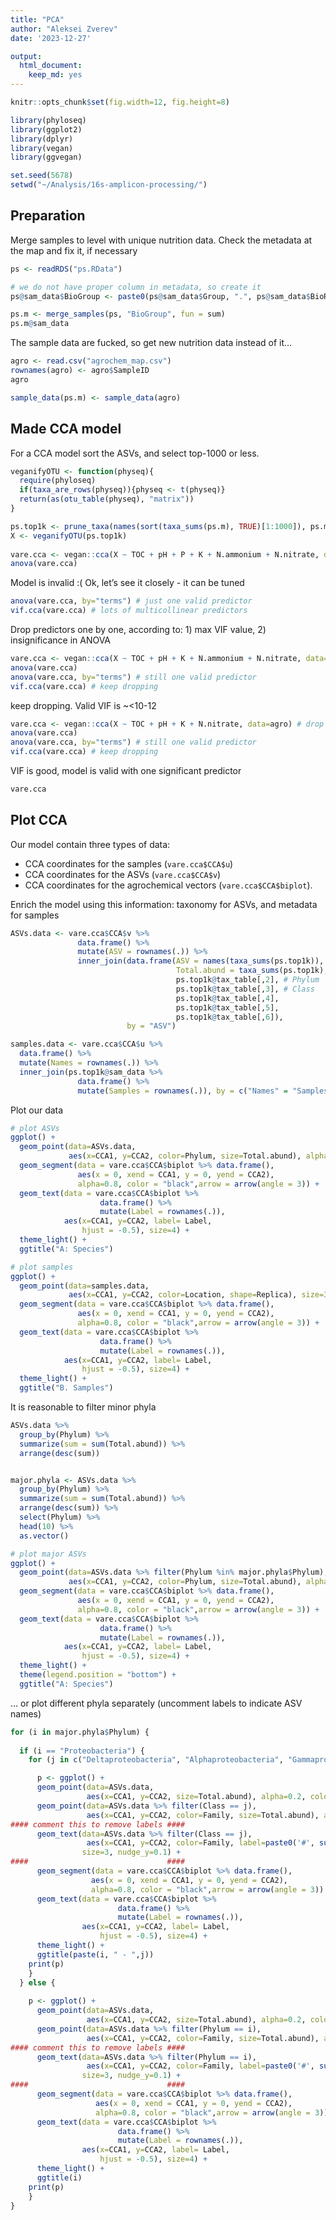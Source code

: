 ```yaml
---
title: "PCA"
author: "Aleksei Zverev"
date: '2023-12-27'

output: 
  html_document: 
    keep_md: yes
---
```


```r
knitr::opts_chunk$set(fig.width=12, fig.height=8) 

library(phyloseq)
library(ggplot2)
library(dplyr)
library(vegan)
library(ggvegan)

set.seed(5678)
setwd("~/Analysis/16s-amplicon-processing/")
```

## Preparation

Merge samples to level with unique nutrition data. Check the metadata at the map and fix it, if necessary

```r
ps <- readRDS("ps.RData")

# we do not have proper column in metadata, so create it
ps@sam_data$BioGroup <- paste0(ps@sam_data$Group, ".", ps@sam_data$BioRepeat)

ps.m <- merge_samples(ps, "BioGroup", fun = sum)
ps.m@sam_data
```

The sample data are fucked, so get new nutrition data instead of it...

```r
agro <- read.csv("agrochem_map.csv")
rownames(agro) <- agro$SampleID
agro

sample_data(ps.m) <- sample_data(agro)
```

## Made CCA model

For a CCA model sort the ASVs, and select top-1000 or less. 

```r
veganifyOTU <- function(physeq){
  require(phyloseq)
  if(taxa_are_rows(physeq)){physeq <- t(physeq)}
  return(as(otu_table(physeq), "matrix"))
}

ps.top1k <- prune_taxa(names(sort(taxa_sums(ps.m), TRUE)[1:1000]), ps.m)
X <- veganifyOTU(ps.top1k)
  
vare.cca <- vegan::cca(X ~ TOC + pH + P + K + N.ammonium + N.nitrate, data=agro)
anova(vare.cca)

```

Model is invalid :( Ok, let's see it closely - it can be tuned

```r
anova(vare.cca, by="terms") # just one valid predictor
vif.cca(vare.cca) # lots of multicollinear predictors
```

Drop predictors one by one, according to: 1) max VIF value, 2) insignificance in ANOVA

```r
vare.cca <- vegan::cca(X ~ TOC + pH + K + N.ammonium + N.nitrate, data=agro) # drop P
anova(vare.cca)
anova(vare.cca, by="terms") # still one valid predictor
vif.cca(vare.cca) # keep dropping
```

keep dropping. Valid VIF is ~<10-12

```r
vare.cca <- vegan::cca(X ~ TOC + pH + K + N.nitrate, data=agro) # drop N.ammonium
anova(vare.cca)
anova(vare.cca, by="terms") # still one valid predictor
vif.cca(vare.cca) # keep dropping
```

VIF is good, model is valid with one significant predictor

```r
vare.cca
```

## Plot CCA

Our model contain three types of data:

 * CCA coordinates for the samples (`vare.cca$CCA$u`)
 * CCA coordinates for the ASVs (`vare.cca$CCA$v`)
 * CCA coordinates for the agrochemical vectors (`vare.cca$CCA$biplot`).
 
Enrich the model using this information: taxonomy for ASVs, and metadata for samples

```r
ASVs.data <- vare.cca$CCA$v %>% 
               data.frame() %>% 
               mutate(ASV = rownames(.)) %>% 
               inner_join(data.frame(ASV = names(taxa_sums(ps.top1k)),
                                     Total.abund = taxa_sums(ps.top1k),
                                     ps.top1k@tax_table[,2], # Phylum
                                     ps.top1k@tax_table[,3], # Class
                                     ps.top1k@tax_table[,4],
                                     ps.top1k@tax_table[,5],
                                     ps.top1k@tax_table[,6]),
                          by = "ASV")

samples.data <- vare.cca$CCA$u %>% 
  data.frame() %>% 
  mutate(Names = rownames(.)) %>% 
  inner_join(ps.top1k@sam_data %>% 
               data.frame() %>% 
               mutate(Samples = rownames(.)), by = c("Names" = "Samples"))

```

Plot our data

```r
# plot ASVs
ggplot() +
  geom_point(data=ASVs.data,
             aes(x=CCA1, y=CCA2, color=Phylum, size=Total.abund), alpha=0.9) +
  geom_segment(data = vare.cca$CCA$biplot %>% data.frame(),
               aes(x = 0, xend = CCA1, y = 0, yend = CCA2),
               alpha=0.8, color = "black",arrow = arrow(angle = 3)) +
  geom_text(data = vare.cca$CCA$biplot %>%
                    data.frame() %>%
                    mutate(Label = rownames(.)),
            aes(x=CCA1, y=CCA2, label= Label,
                hjust = -0.5), size=4) +
  theme_light() +
  ggtitle("A: Species")

# plot samples
ggplot() +
  geom_point(data=samples.data, 
             aes(x=CCA1, y=CCA2, color=Location, shape=Replica), size=3, alpha=0.7) +
  geom_segment(data = vare.cca$CCA$biplot %>% data.frame(),
               aes(x = 0, xend = CCA1, y = 0, yend = CCA2),
               alpha=0.8, color = "black",arrow = arrow(angle = 3)) +
  geom_text(data = vare.cca$CCA$biplot %>%
                    data.frame() %>%
                    mutate(Label = rownames(.)),
            aes(x=CCA1, y=CCA2, label= Label,
                hjust = -0.5), size=4) +
  theme_light() +
  ggtitle("B. Samples")
```

It is reasonable to filter minor phyla

```r
ASVs.data %>% 
  group_by(Phylum) %>% 
  summarize(sum = sum(Total.abund)) %>% 
  arrange(desc(sum))


major.phyla <- ASVs.data %>% 
  group_by(Phylum) %>% 
  summarize(sum = sum(Total.abund)) %>% 
  arrange(desc(sum)) %>% 
  select(Phylum) %>% 
  head(10) %>% 
  as.vector()

# plot major ASVs
ggplot() +
  geom_point(data=ASVs.data %>% filter(Phylum %in% major.phyla$Phylum),
             aes(x=CCA1, y=CCA2, color=Phylum, size=Total.abund), alpha=0.9) +
  geom_segment(data = vare.cca$CCA$biplot %>% data.frame(),
               aes(x = 0, xend = CCA1, y = 0, yend = CCA2),
               alpha=0.8, color = "black",arrow = arrow(angle = 3)) +
  geom_text(data = vare.cca$CCA$biplot %>%
                    data.frame() %>%
                    mutate(Label = rownames(.)),
            aes(x=CCA1, y=CCA2, label= Label,
                hjust = -0.5), size=4) +
  theme_light() +
  theme(legend.position = "bottom") +
  ggtitle("A: Species")
```

... or plot different phyla separately (uncomment labels to indicate ASV names)

```r
for (i in major.phyla$Phylum) {
  
  if (i == "Proteobacteria") {
    for (j in c("Deltaproteobacteria", "Alphaproteobacteria", "Gammaproteobacteria")){

      p <- ggplot() +
      geom_point(data=ASVs.data,
                 aes(x=CCA1, y=CCA2, size=Total.abund), alpha=0.2, color="grey80") +
      geom_point(data=ASVs.data %>% filter(Class == j),
                 aes(x=CCA1, y=CCA2, color=Family, size=Total.abund), alpha=0.9) +
#### comment this to remove labels ####
      geom_text(data=ASVs.data %>% filter(Class == j),
                 aes(x=CCA1, y=CCA2, color=Family, label=paste0('#', substring(ASV, 4))),
                size=3, nudge_y=0.1) +
####                               ####
      geom_segment(data = vare.cca$CCA$biplot %>% data.frame(),
                  aes(x = 0, xend = CCA1, y = 0, yend = CCA2),
                  alpha=0.8, color = "black",arrow = arrow(angle = 3)) +
      geom_text(data = vare.cca$CCA$biplot %>%
                        data.frame() %>%
                        mutate(Label = rownames(.)),
                aes(x=CCA1, y=CCA2, label= Label,
                    hjust = -0.5), size=4) +
      theme_light() +
      ggtitle(paste(i, " - ",j))
    print(p)
    }
  } else {
    
    p <- ggplot() +
      geom_point(data=ASVs.data,
                 aes(x=CCA1, y=CCA2, size=Total.abund), alpha=0.2, color="grey80") +
      geom_point(data=ASVs.data %>% filter(Phylum == i),
                 aes(x=CCA1, y=CCA2, color=Family, size=Total.abund), alpha=0.9) +
#### comment this to remove labels ####
      geom_text(data=ASVs.data %>% filter(Phylum == i),
                 aes(x=CCA1, y=CCA2, color=Family, label=paste0('#', substring(ASV, 4))),
                size=3, nudge_y=0.1) +
####                               ####
      geom_segment(data = vare.cca$CCA$biplot %>% data.frame(),
                   aes(x = 0, xend = CCA1, y = 0, yend = CCA2),
                   alpha=0.8, color = "black",arrow = arrow(angle = 3)) +
      geom_text(data = vare.cca$CCA$biplot %>%
                        data.frame() %>%
                        mutate(Label = rownames(.)),
                aes(x=CCA1, y=CCA2, label= Label,
                    hjust = -0.5), size=4) +
      theme_light() +
      ggtitle(i)
    print(p)
    }
}
```








